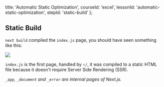 
  title: 'Automatic Static Optimization',
  courseId: 'excel',
  lessonId: 'automatic-static-optimization',
  stepId: 'static-build'
};

## Static Build

`next build` compiled the `index.js` page, you should have seen something like this:

![](/static/images/prerender-build-output.png)

`index.js` is the first page, handled by `⚡/`, it was compiled to a static HTML file because it doesn't require Server Side Rendering (SSR).

_`_app`, `_document` and `_error` are internal pages of Next.js._

